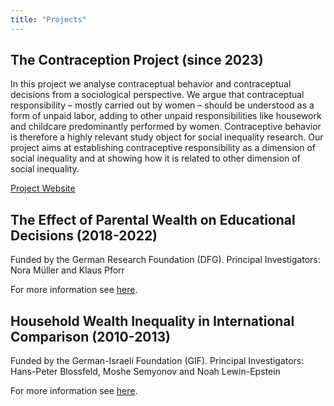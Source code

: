 ```yaml
---
title: "Projects"
---
```


## The Contraception Project (since 2023)

In this project we analyse contraceptual behavior and contraceptual decisions from a sociological perspective. 
We argue that contraceptual responsibility – mostly carried out by women – should be understood as a form of unpaid labor, adding to other unpaid responsibilities like housework and childcare predominantly performed by women. 
Contraceptive behavior is therefore a highly relevant study object for social inequality research. 
Our project aims at establishing contraceptive responsibility as a dimension of social inequality and at showing how it is related to other dimension of social inequality.

[Project Website](https://projectcontraception.github.io/)

## The Effect of Parental Wealth on Educational Decisions (2018-2022)

Funded by the German Research Foundation (DFG). 
Principal Investigators: Nora Müller and Klaus Pforr

For more information see [here](https://www.gesis.org/projekte/parentalwealth/home).

## Household Wealth Inequality in International Comparison (2010-2013)

Funded by the German-Israeli Foundation (GIF). 
Principal Investigators: Hans-Peter Blossfeld, Moshe Semyonov and Noah Lewin-Epstein

For more information see [here](https://www.researchgate.net/project/Household-Wealth-Inequality-in-International-Comparison).
